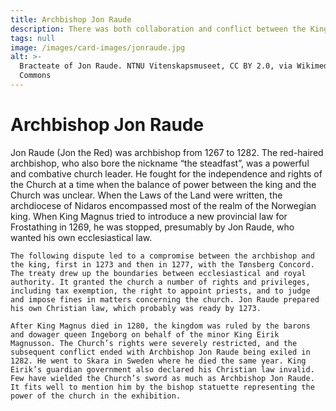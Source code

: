 ```yaml
---
title: Archbishop Jon Raude
description: There was both collaboration and conflict between the King and the Archbishop!
tags: null
image: /images/card-images/jonraude.jpg
alt: >-
  Bracteate of Jon Raude. NTNU Vitenskapsmuseet, CC BY 2.0, via Wikimedia
  Commons
---
```




# Archbishop Jon Raude

<Container stil="initial side">
    Jon Raude (Jon the Red) was archbishop from 1267 to 1282. The red-haired archbishop, who also bore the nickname “the steadfast”, was a powerful and combative church leader. He fought for the independence and rights of the Church at a time when the balance of power between the king and the Church was unclear. When the Laws of the Land were written, the archdiocese of Nidaros encompassed most of the realm of the Norwegian king. When King Magnus tried to introduce a new provincial law for Frostathing in 1269, he was stopped, presumably by Jon Raude, who wanted his own ecclesiastical law. 
    
    The following dispute led to a compromise between the archbishop and the king, first in 1273 and then in 1277, with the Tønsberg Concord. The treaty drew up the boundaries between ecclesiastical and royal authority. It granted the church a number of rights and privileges, including tax exemption, the right to appoint priests, and to judge and impose fines in matters concerning the church. Jon Raude prepared his own Christian law, which probably was ready by 1273. 
    
    After King Magnus died in 1280, the kingdom was ruled by the barons and dowager queen Ingeborg on behalf of the minor King Eirik Magnusson. The Church’s rights were severely restricted, and the subsequent conflict ended with Archbishop Jon Raude being exiled in 1282. He went to Skara in Sweden where he died the same year. King Eirik’s guardian government also declared his Christian law invalid. Few have wielded the Church’s sword as much as Archbishop Jon Raude. It fits well to mention him by the bishop statuette representing the power of the church in the exhibition.

</Container>

<Figure
    image="/images/prologen/erkebispegarden.jpg"
    title="The Archbishop's headquarters in Bergen. Reconstruction by Arkikon."
    alt="Rekonstruction of the Archbishop's headquarters in Bergen."
>
</Figure>
